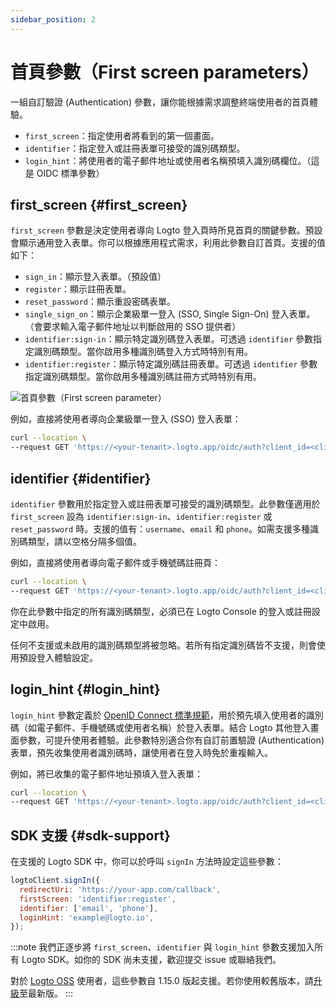 ```yaml
---
sidebar_position: 2
---
```


# 首頁參數（First screen parameters）

一組自訂驗證 (Authentication) 參數，讓你能根據需求調整終端使用者的首頁體驗。

- `first_screen`：指定使用者將看到的第一個畫面。
- `identifier`：指定登入或註冊表單可接受的識別碼類型。
- `login_hint`：將使用者的電子郵件地址或使用者名稱預填入識別碼欄位。（這是 OIDC 標準參數）

## first_screen \{#first_screen}

`first_screen` 參數是決定使用者導向 Logto 登入頁時所見首頁的關鍵參數。預設會顯示通用登入表單。你可以根據應用程式需求，利用此參數自訂首頁。支援的值如下：

- `sign_in`：顯示登入表單。（預設值）
- `register`：顯示註冊表單。
- `reset_password`：顯示重設密碼表單。
- `single_sign_on`：顯示企業級單一登入 (SSO, Single Sign-On) 登入表單。（會要求輸入電子郵件地址以判斷啟用的 SSO 提供者）
- `identifier:sign-in`：顯示特定識別碼登入表單。可透過 `identifier` 參數指定識別碼類型。當你啟用多種識別碼登入方式時特別有用。
- `identifier:register`：顯示特定識別碼註冊表單。可透過 `identifier` 參數指定識別碼類型。當你啟用多種識別碼註冊方式時特別有用。

<img src="/img/assets/first-screen-parameter.png" alt="首頁參數（First screen parameter）" />

例如，直接將使用者導向企業級單一登入 (SSO) 登入表單：

```sh
curl --location \
--request GET 'https://<your-tenant>.logto.app/oidc/auth?client_id=<client_id>&...&first_screen=single_sign_on'
```

## identifier \{#identifier}

`identifier` 參數用於指定登入或註冊表單可接受的識別碼類型。此參數僅適用於 `first_screen` 設為 `identifier:sign-in`、`identifier:register` 或 `reset_password` 時。支援的值有：`username`、`email` 和 `phone`。如需支援多種識別碼類型，請以空格分隔多個值。

例如，直接將使用者導向電子郵件或手機號碼註冊頁：

```sh
curl --location \
--request GET 'https://<your-tenant>.logto.app/oidc/auth?client_id=<client_id>&...&first_screen=identifier:register&identifier=email phone'
```

你在此參數中指定的所有識別碼類型，必須已在 Logto Console 的登入或註冊設定中啟用。

任何不支援或未啟用的識別碼類型將被忽略。若所有指定識別碼皆不支援，則會使用預設登入體驗設定。

## login_hint \{#login_hint}

`login_hint` 參數定義於 [OpenID Connect 標準規範](https://openid.net/specs/openid-connect-core-1_0.html#AuthorizationEndpoint)，用於預先填入使用者的識別碼（如電子郵件、手機號碼或使用者名稱）於登入表單。結合 Logto 其他登入畫面參數，可提升使用者體驗。此參數特別適合你有自訂前置驗證 (Authentication) 表單，預先收集使用者識別碼時，讓使用者在登入時免於重複輸入。

例如，將已收集的電子郵件地址預填入登入表單：

```sh
curl --location \
--request GET 'https://<your-tenant>.logto.app/oidc/auth?client_id=<client_id>&...&first_screen=identifier:sign_in&identifier=email&login_hint=example@logto.io
```

## SDK 支援 \{#sdk-support}

在支援的 Logto SDK 中，你可以於呼叫 `signIn` 方法時設定這些參數：

```javascript
logtoClient.signIn({
  redirectUri: 'https://your-app.com/callback',
  firstScreen: 'identifier:register',
  identifier: ['email', 'phone'],
  loginHint: 'example@logto.io',
});
```

:::note
我們正逐步將 `first_screen`、`identifier` 與 `login_hint` 參數支援加入所有 Logto SDK。如你的 SDK 尚未支援，歡迎提交 issue 或聯絡我們。

對於 [Logto OSS](/logto-oss) 使用者，這些參數自 1.15.0 版起支援。若你使用較舊版本，請[升級](/logto-oss/upgrading-oss-version)至最新版。
:::
